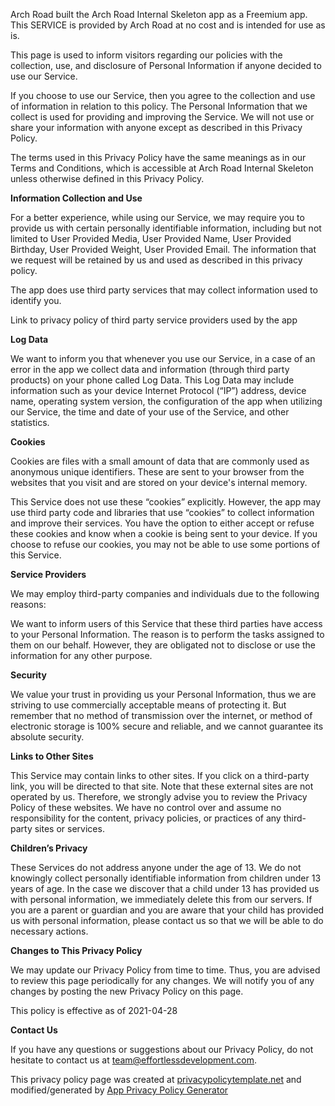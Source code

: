 <Title name="next-mdx-remote">Privacy Policy</Title>
<Divider name="next-mdx-remote"/>

Arch Road built the Arch Road Internal Skeleton app as a Freemium app. This SERVICE is provided by Arch Road at no cost and is intended for use as is.

This page is used to inform visitors regarding our policies with the collection, use, and disclosure of Personal Information if anyone decided to use our Service.

If you choose to use our Service, then you agree to the collection and use of information in relation to this policy. The Personal Information that we collect is used for providing and improving the Service. We will not use or share your information with anyone except as described in this Privacy Policy.

The terms used in this Privacy Policy have the same meanings as in our Terms and Conditions, which is accessible at Arch Road Internal Skeleton unless otherwise defined in this Privacy Policy.

**Information Collection and Use**

For a better experience, while using our Service, we may require you to provide us with certain personally identifiable information, including but not limited to User Provided Media, User Provided Name, User Provided Birthday, User Provided Weight, User Provided Email. The information that we request will be retained by us and used as described in this privacy policy.

The app does use third party services that may collect information used to identify you.

Link to privacy policy of third party service providers used by the app

<ThirdPartyLinks name="next-mdx-remote" />

**Log Data**

We want to inform you that whenever you use our Service, in a case of an error in the app we collect data and information (through third party products) on your phone called Log Data. This Log Data may include information such as your device Internet Protocol (“IP”) address, device name, operating system version, the configuration of the app when utilizing our Service, the time and date of your use of the Service, and other statistics.

**Cookies**

Cookies are files with a small amount of data that are commonly used as anonymous unique identifiers. These are sent to your browser from the websites that you visit and are stored on your device's internal memory.

This Service does not use these “cookies” explicitly. However, the app may use third party code and libraries that use “cookies” to collect information and improve their services. You have the option to either accept or refuse these cookies and know when a cookie is being sent to your device. If you choose to refuse our cookies, you may not be able to use some portions of this Service.

**Service Providers**

We may employ third-party companies and individuals due to the following reasons:

<ReasonsList name="next-mdx-remote" />

We want to inform users of this Service that these third parties have access to your Personal Information. The reason is to perform the tasks assigned to them on our behalf. However, they are obligated not to disclose or use the information for any other purpose.

**Security**

We value your trust in providing us your Personal Information, thus we are striving to use commercially acceptable means of protecting it. But remember that no method of transmission over the internet, or method of electronic storage is 100% secure and reliable, and we cannot guarantee its absolute security.

**Links to Other Sites**

This Service may contain links to other sites. If you click on a third-party link, you will be directed to that site. Note that these external sites are not operated by us. Therefore, we strongly advise you to review the Privacy Policy of these websites. We have no control over and assume no responsibility for the content, privacy policies, or practices of any third-party sites or services.

**Children’s Privacy**

These Services do not address anyone under the age of 13. We do not knowingly collect personally identifiable information from children under 13 years of age. In the case we discover that a child under 13 has provided us with personal information, we immediately delete this from our servers. If you are a parent or guardian and you are aware that your child has provided us with personal information, please contact us so that we will be able to do necessary actions.

**Changes to This Privacy Policy**

We may update our Privacy Policy from time to time. Thus, you are advised to review this page periodically for any changes. We will notify you of any changes by posting the new Privacy Policy on this page.

This policy is effective as of 2021-04-28

**Contact Us**

If you have any questions or suggestions about our Privacy Policy, do not hesitate to contact us at team@effortlessdevelopment.com.

This privacy policy page was created at [privacypolicytemplate.net](https://privacypolicytemplate.net) and modified/generated by [App Privacy Policy Generator](https://app-privacy-policy-generator.nisrulz.com/)